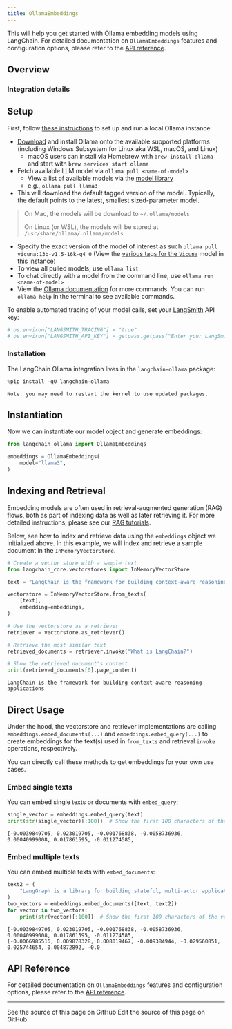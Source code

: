 ```yaml
---
title: OllamaEmbeddings
---
```


This will help you get started with Ollama embedding models using LangChain. For detailed documentation on `OllamaEmbeddings` features and configuration options, please refer to the [API reference](https://python.langchain.com/api_reference/ollama/embeddings/langchain_ollama.embeddings.OllamaEmbeddings.html).

## Overview

### Integration details

<ItemTable category="text_embedding" item="Ollama" />

## Setup

First, follow [these instructions](https://github.com/ollama/ollama?tab=readme-ov-file#ollama) to set up and run a local Ollama instance:

* [Download](https://ollama.ai/download) and install Ollama onto the available supported platforms (including Windows Subsystem for Linux aka WSL, macOS, and Linux)
  * macOS users can install via Homebrew with `brew install ollama` and start with `brew services start ollama`
* Fetch available LLM model via `ollama pull <name-of-model>`
  * View a list of available models via the [model library](https://ollama.ai/library)
  * e.g., `ollama pull llama3`
* This will download the default tagged version of the model. Typically, the default points to the latest, smallest sized-parameter model.

> On Mac, the models will be download to `~/.ollama/models`
>
> On Linux (or WSL), the models will be stored at `/usr/share/ollama/.ollama/models`

* Specify the exact version of the model of interest as such `ollama pull vicuna:13b-v1.5-16k-q4_0` (View the [various tags for the `Vicuna`](https://ollama.ai/library/vicuna/tags) model in this instance)
* To view all pulled models, use `ollama list`
* To chat directly with a model from the command line, use `ollama run <name-of-model>`
* View the [Ollama documentation](https://github.com/ollama/ollama/tree/main/docs) for more commands. You can run `ollama help` in the terminal to see available commands.

To enable automated tracing of your model calls, set your [LangSmith](https://docs.smith.langchain.com/) API key:

```python
# os.environ["LANGSMITH_TRACING"] = "true"
# os.environ["LANGSMITH_API_KEY"] = getpass.getpass("Enter your LangSmith API key: ")
```

### Installation

The LangChain Ollama integration lives in the `langchain-ollama` package:

```python
%pip install -qU langchain-ollama
```

```output
Note: you may need to restart the kernel to use updated packages.
```

## Instantiation

Now we can instantiate our model object and generate embeddings:

```python
from langchain_ollama import OllamaEmbeddings

embeddings = OllamaEmbeddings(
    model="llama3",
)
```

## Indexing and Retrieval

Embedding models are often used in retrieval-augmented generation (RAG) flows, both as part of indexing data as well as later retrieving it. For more detailed instructions, please see our [RAG tutorials](/oss/python/langchain/rag/).

Below, see how to index and retrieve data using the `embeddings` object we initialized above. In this example, we will index and retrieve a sample document in the `InMemoryVectorStore`.

```python
# Create a vector store with a sample text
from langchain_core.vectorstores import InMemoryVectorStore

text = "LangChain is the framework for building context-aware reasoning applications"

vectorstore = InMemoryVectorStore.from_texts(
    [text],
    embedding=embeddings,
)

# Use the vectorstore as a retriever
retriever = vectorstore.as_retriever()

# Retrieve the most similar text
retrieved_documents = retriever.invoke("What is LangChain?")

# Show the retrieved document's content
print(retrieved_documents[0].page_content)
```

```output
LangChain is the framework for building context-aware reasoning applications
```

## Direct Usage

Under the hood, the vectorstore and retriever implementations are calling `embeddings.embed_documents(...)` and `embeddings.embed_query(...)` to create embeddings for the text(s) used in `from_texts` and retrieval `invoke` operations, respectively.

You can directly call these methods to get embeddings for your own use cases.

### Embed single texts

You can embed single texts or documents with `embed_query`:

```python
single_vector = embeddings.embed_query(text)
print(str(single_vector)[:100])  # Show the first 100 characters of the vector
```

```output
[-0.0039849705, 0.023019705, -0.001768838, -0.0058736936, 0.00040999008, 0.017861595, -0.011274585,
```

### Embed multiple texts

You can embed multiple texts with `embed_documents`:

```python
text2 = (
    "LangGraph is a library for building stateful, multi-actor applications with LLMs"
)
two_vectors = embeddings.embed_documents([text, text2])
for vector in two_vectors:
    print(str(vector)[:100])  # Show the first 100 characters of the vector
```

```output
[-0.0039849705, 0.023019705, -0.001768838, -0.0058736936, 0.00040999008, 0.017861595, -0.011274585,
[-0.0066985516, 0.009878328, 0.008019467, -0.009384944, -0.029560851, 0.025744654, 0.004872892, -0.0
```

## API Reference

For detailed documentation on `OllamaEmbeddings` features and configuration options, please refer to the [API reference](https://python.langchain.com/api_reference/ollama/embeddings/langchain_ollama.embeddings.OllamaEmbeddings.html).

---

<CardGroup cols={2}>
  <Card title="View Source" icon="eye" href="https://github.com/langchain-ai/docs/blob/main/src/oss/python/integrations/text_embedding/ollama.mdx">
    See the source of this page on GitHub
  </Card>
  <Card title="Edit Source" icon="pen-to-square" href="https://github.com/langchain-ai/docs/edit/main/src/oss/python/integrations/text_embedding/ollama.mdx">
    Edit the source of this page on GitHub
  </Card>
</CardGroup>
